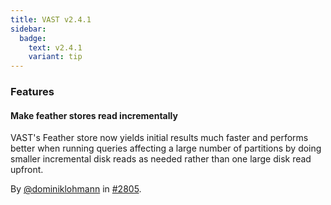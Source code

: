 ```yaml
---
title: VAST v2.4.1
sidebar:
  badge:
    text: v2.4.1
    variant: tip
---
```


### Features

#### Make feather stores read incrementally

VAST's Feather store now yields initial results much faster and performs better
when running queries affecting a large number of partitions by doing smaller
incremental disk reads as needed rather than one large disk read upfront.

By [@dominiklohmann](https://github.com/dominiklohmann) in [#2805](https://github.com/tenzir/tenzir/pull/2805).
